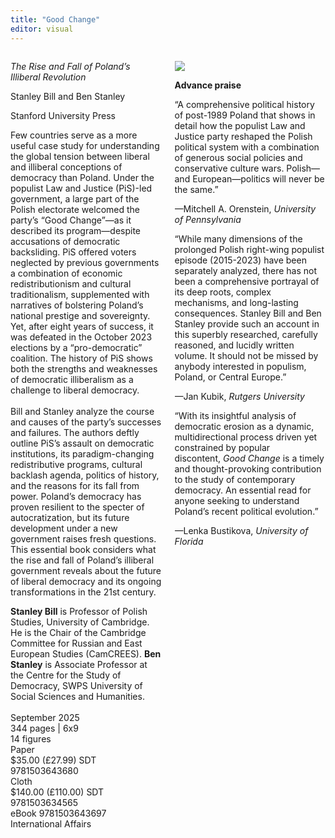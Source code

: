 ```yaml
---
title: "Good Change"
editor: visual
---
```


::::: columns
::: {.column width="50%"}
*The Rise and Fall of Poland’s Illiberal Revolution*\

Stanley Bill and Ben Stanley

Stanford University Press

Few countries serve as a more useful case study for understanding the global tension between liberal and illiberal conceptions of democracy than Poland. Under the populist Law and Justice (PiS)-led government, a large part of the Polish electorate welcomed the party's "Good Change"—as it described its program—despite accusations of democratic backsliding. PiS offered voters neglected by previous governments a combination of economic redistributionism and cultural traditionalism, supplemented with narratives of bolstering Poland's national prestige and sovereignty. Yet, after eight years of success, it was defeated in the October 2023 elections by a "pro-democratic" coalition. The history of PiS shows both the strengths and weaknesses of democratic illiberalism as a challenge to liberal democracy.\
\
Bill and Stanley analyze the course and causes of the party's successes and failures. The authors deftly outline PiS's assault on democratic institutions, its paradigm-changing redistributive programs, cultural backlash agenda, politics of history, and the reasons for its fall from power. Poland's democracy has proven resilient to the specter of autocratization, but its future development under a new government raises fresh questions. This essential book considers what the rise and fall of Poland's illiberal government reveals about the future of liberal democracy and its ongoing transformations in the 21st century.

**Stanley Bill** is Professor of Polish Studies, University of Cambridge. He is the Chair of the Cambridge Committee for Russian and East European Studies (CamCREES). **Ben Stanley** is Associate Professor at the Centre for the Study of Democracy, SWPS University of Social Sciences and Humanities.\
\
September 2025\
344 pages \| 6x9\
14 figures\
Paper\
\$35.00 (£27.99) SDT 9781503643680\
Cloth\
\$140.00 (£110.00) SDT 9781503634565\
eBook 9781503643697\
International Affairs
:::

::: {.column width="50%"}
![](Good%20Change.png){fig-align="center"}

**Advance praise**

“A comprehensive political history of post-1989 Poland that shows in detail how the populist Law and Justice party reshaped the Polish political system with a combination of generous social policies and conservative culture wars. Polish—and European—politics will never be the same.”

—Mitchell A. Orenstein, *University of Pennsylvania*

“While many dimensions of the prolonged Polish right-wing populist episode (2015-2023) have been separately analyzed, there has not been a comprehensive portrayal of its deep roots, complex mechanisms, and long-lasting consequences. Stanley Bill and Ben Stanley provide such an account in this superbly researched, carefully reasoned, and lucidly written volume. It should not be missed by anybody interested in populism, Poland, or Central Europe.”

—Jan Kubik, *Rutgers University*

“With its insightful analysis of democratic erosion as a dynamic, multidirectional process driven yet constrained by popular discontent, *Good Change* is a timely and thought-provoking contribution to the study of contemporary democracy. An essential read for anyone seeking to understand Poland’s recent political evolution.”

—Lenka Bustikova, *University of Florida*
:::
:::::

